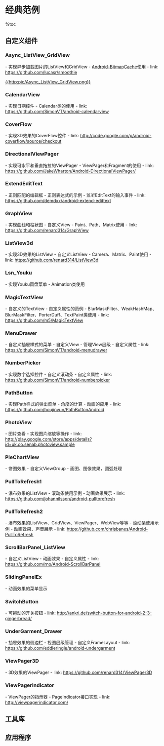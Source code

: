 = 经典范例 =

%toc

== 自定义组件 ==
=== Async_ListView_GridView ===
- 实现异步加载图片的ListView和GridView
- [[https://github.com/chrisbanes/Android-BitmapCache|Android-BitmapCache]]使用
- link: https://github.com/lucasr/smoothie

[[{{http:pic/Async_ListView_GridView.png}}]]

=== CalendarView ===
- 实现日期控件
- Calendar类的使用
- link: https://github.com/SimonVT/android-calendarview

{{http:pic/CalendarView.png}}

=== CoverFlow ===
- 实现3D效果的CoverFlow控件
- link: http://code.google.com/p/android-coverflow/source/checkout

{{http:pic/CoverFlow.png}}

=== DirectionalViewPager ===
- 实现可水平和垂直拖拉的ViewPager
- ViewPager和Fragment的使用
- link: https://github.com/JakeWharton/Android-DirectionalViewPager/

{{http:pic/DirectionalViewPager.png}}

=== ExtendEditText ===
- 正则匹配的编辑框
- 正则表达式的示例
- 监听EditText的输入事件
- link: https://github.com/demdxx/android-extend-edittext

{{http:pic/ExtendEditText.png}}

=== GraphView ===
- 实现曲线和柱状图
- 自定义View
- Paint、Path、Matrix使用
- link: https://github.com/renard314/GraphView

{{http:pic/GraphView.png}}

=== ListView3d ===
- 实现3D效果的ListView
- 自定义ListView
- Camera、Matrix、Paint使用
- link: https://github.com/renard314/ListView3d

{{http:pic/ListView3d}}

=== Lsn_Youku ===
- 实现Youku圆盘菜单
- Animation类使用

{{http:pic/Lsn_Youku.png}}

=== MagicTextView ===
- 自定义的TextView
- 自定义属性的范例
- BlurMaskFilter、WeakHashMap、BlurMaskFilter、PorterDuff、TextPaint类使用
- link: https://github.com/m5/MagicTextView

{{http:pic/MagicTextView.png}}

=== MenuDrawer ===
- 自定义抽屉样式的菜单
- 自定义View
- 管理View层级
- 自定义属性
- link: https://github.com/SimonVT/android-menudrawer

{{http:pic/MenuDrawer.png}}

=== NumberPicker ===
- 实现数字选择控件
- 自定义滚动条
- 自定义属性
- link: https://github.com/SimonVT/android-numberpicker

{{http:pic/NumberPicker.png}}

=== PathButton ===
- 实现Path样式的弹出菜单
- 角度的计算
- 动画的应用
- link: https://github.com/houjinyun/PathButtonAndroid

{{http:pic/PathButton.png}}

=== PhotoView ===
- 图片查看
- 实现图片缩放等操作
- link: http://play.google.com/store/apps/details?id=uk.co.senab.photoview.sample

{{http:pic/PhotoView.png}}

=== PieChartView ===
- 饼图效果
- 自定义ViewGroup
- 画图、图像效果，圆弧处理

{{http:pic/PieChartView.png}}

=== PullToRefresh1 ===
- 瀑布效果的ListView
- 滚动条使用示例
- 动画效果展示
- link: https://github.com/johannilsson/android-pulltorefresh

{{http:pic/PullToRefresh1.png}}

=== PullToRefresh2 ===
- 瀑布效果的ListView、GridView、ViewPager、WebView等等
- 滚动条使用示例
- 动画效果、声音展示
- link: https://github.com/chrisbanes/Android-PullToRefresh

{{http:pic/PullToRefresh2.png}}

=== ScrollBarPanel_ListView ===
- 自定义ListView
- 动画效果
- 自定义属性
- link: https://github.com/rno/Android-ScrollBarPanel

{{http:pic/ScrollBarPanel_ListView.png}}

=== SlidingPanelEx ===
- 动画效果的菜单显示

{{http:pic/SlidingPanelEx.png}}

=== SwitchButton ===
- 可拖动的开关按钮
- link: http://ankri.de/switch-button-for-android-2-3-gingerbread/

{{http:pic/switch_button.png}}

=== UnderGarment_Drawer ===
- 抽屉效果的侧边栏
- 视图层级管理
- 自定义FrameLayout
- link: https://github.com/eddieringle/android-undergarment

{{http:pic/UnderGarment_Drawer.png}}

=== ViewPager3D ===
- 3D效果的ViewPager
- link: https://github.com/renard314/ViewPager3D

=== ViewPagerIndicator ===
- ViewPager的指示器
- PageIndicator接口实现
- link: http://viewpagerindicator.com/

{{http:pic/ViewPagerIndicator.png}}

== 工具库 ==

== 应用程序 ==
